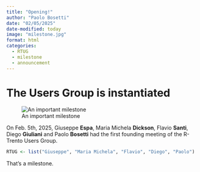 ```yaml
---
title: "Opening!"
author: "Paolo Bosetti"
date: "02/05/2025"
date-modified: today
image: "milestone.jpg"
format: html
categories: 
  - RTUG
  - milestone
  - announcement
---
```


# The Users Group is instantiated
:::column-margin
![An important milestone](milestone.jpg)
:::

On Feb. 5th, 2025, Giuseppe **Espa**, Maria Michela **Dickson**, Flavio **Santi**, Diego **Giuliani** and Paolo **Bosetti** had the first founding meeting of the R-Trento Users Group.

```r
RTUG <- list("Giuseppe", "Maria Michela", "Flavio", "Diego", "Paolo")
```

That's a milestone.
